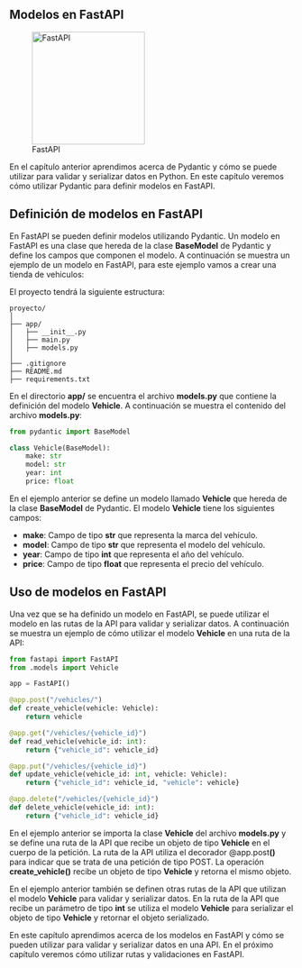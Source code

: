 :::{.justify}
# Modelos en FastAPI

:::{.center}
![FastAPI](../../images/logo-fastapi.png){width="200px"}
:::

En el capítulo anterior aprendimos acerca de Pydantic y cómo se puede utilizar para validar y serializar datos en Python. En este capítulo veremos cómo utilizar Pydantic para definir modelos en FastAPI.

## Definición de modelos en FastAPI

En FastAPI se pueden definir modelos utilizando Pydantic. Un modelo en FastAPI es una clase que hereda de la clase **BaseModel** de Pydantic y define los campos que componen el modelo. A continuación se muestra un ejemplo de un modelo en FastAPI, para este ejemplo vamos a crear una tienda de vehiculos:

El proyecto tendrá la siguiente estructura:

``` plaintext
proyecto/
│
├── app/
│   ├── __init__.py
│   ├── main.py
│   ├── models.py
│
├── .gitignore
├── README.md
├── requirements.txt
```

En el directorio **app/** se encuentra el archivo **models.py** que contiene la definición del modelo **Vehicle**. A continuación se muestra el contenido del archivo **models.py**:

``` python
from pydantic import BaseModel

class Vehicle(BaseModel):
    make: str
    model: str
    year: int
    price: float
```

En el ejemplo anterior se define un modelo llamado **Vehicle** que hereda de la clase **BaseModel** de Pydantic. El modelo **Vehicle** tiene los siguientes campos:

- **make**: Campo de tipo **str** que representa la marca del vehículo.
- **model**: Campo de tipo **str** que representa el modelo del vehículo.
- **year**: Campo de tipo **int** que representa el año del vehículo.
- **price**: Campo de tipo **float** que representa el precio del vehículo.

## Uso de modelos en FastAPI

Una vez que se ha definido un modelo en FastAPI, se puede utilizar el modelo en las rutas de la API para validar y serializar datos. A continuación se muestra un ejemplo de cómo utilizar el modelo **Vehicle** en una ruta de la API:

``` python
from fastapi import FastAPI
from .models import Vehicle

app = FastAPI()

@app.post("/vehicles/")
def create_vehicle(vehicle: Vehicle):
    return vehicle

@app.get("/vehicles/{vehicle_id}")
def read_vehicle(vehicle_id: int):
    return {"vehicle_id": vehicle_id}

@app.put("/vehicles/{vehicle_id}")
def update_vehicle(vehicle_id: int, vehicle: Vehicle):
    return {"vehicle_id": vehicle_id, "vehicle": vehicle}

@app.delete("/vehicles/{vehicle_id}")
def delete_vehicle(vehicle_id: int):
    return {"vehicle_id": vehicle_id}
```

En el ejemplo anterior se importa la clase **Vehicle** del archivo **models.py** y se define una ruta de la API que recibe un objeto de tipo **Vehicle** en el cuerpo de la petición. La ruta de la API utiliza el decorador \@app.post**()** para indicar que se trata de una petición de tipo POST. La operación **create_vehicle()** recibe un objeto de tipo **Vehicle** y retorna el mismo objeto.

En el ejemplo anterior también se definen otras rutas de la API que utilizan el modelo **Vehicle** para validar y serializar datos. En la ruta de la API que recibe un parámetro de tipo **int** se utiliza el modelo **Vehicle** para serializar el objeto de tipo **Vehicle** y retornar el objeto serializado.

En este capítulo aprendimos acerca de los modelos en FastAPI y cómo se pueden utilizar para validar y serializar datos en una API. En el próximo capítulo veremos cómo utilizar rutas y validaciones en FastAPI.
:::